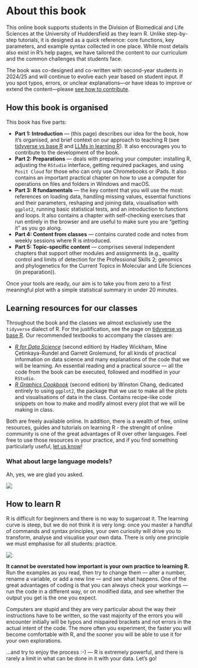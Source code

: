 # About this book

This online book supports students in the Division of Biomedical and Life Sciences at the University of Huddersfield as they learn R. Unlike step-by-step tutorials, it is designed as a quick reference: core functions, key parameters, and example syntax collected in one place. While most details also exist in R’s help pages, we have tailored the content to our curriculum and the common challenges that students face.

The book was co-designed and co-written with second-year students in 2024/25 and will continue to evolve each year based on student input. If you spot typos, errors, or unclear explanations—or have ideas to improve or extend the content—please [see how to contribute](how_to_contribute.qmd).

## How this book is organised

This book has five parts:

- **Part 1: Introduction** — (this page) describes our idea for the book, how it’s organised, and brief context on our approach to teaching R (see [tidyverse vs base R](tidyverse_vs_baser.qmd) and [LLMs in learning R](llms.qmd)). It also encourages you to contribute to the development of the book.
- **Part 2: Preparations** — deals with preparing your computer: installing R, adjusting the `RStudio` interface, getting required packages, and using `Posit Cloud` for those who can only use Chromebooks or iPads. It also contains an important practical chapter on how to use a computer for operations on files and folders in Windows and macOS.
- **Part 3: R fundamentals** — the key content that you will use the most: references on loading data, handling missing values, essential functions and their parameters, reshaping and joining data, visualisation with `ggplot2`, running basic statistical tests, and an introduction to functions and loops. It also contains a chapter with self-checking exercises that run entirely in the browser and are useful to make sure you are “getting it” as you go along.
- **Part 4: Content from classes** — contains curated code and notes from weekly sessions where R is introduced.
- **Part 5: Topic-specific content** — comprises several independent chapters that support other modules and assignments (e.g., quality control and limits of detection for the Professional Skills 2; genomics and phylogenetics for the Current Topics in Molecular and Life Sciences (in preparation)).

Once your tools are ready, our aim is to take you from zero to a first meaningful plot with a simple statistical summary in under 20 minutes.

## Learning resources for our classes

Throughout the book and the classes we almost exclusively use the `tidyverse` dialect of R. For the justification, see the page on [tidyverse vs base R](tidyverse_vs_baser.qmd). Our recommended textbooks to accompany the classes are:

- [*R for Data Science*](https://r4ds.hadley.nz) (second edition) by Hadley Wickham, Mine Çetinkaya-Rundel and Garrett Grolemund, for all kinds of practical information on data science and many explanations of the code that we will be learning. An essential reading and a practical source — all the code from the book can be executed, followed and modified in your `RStudio`.
- [*R Graphics Cookbook*](https://r-graphics.org) (second edition) by Winston Chang, dedicated entirely to using `ggplot2`, the package that we use to make all the plots and visualisations of data in the class. Contains recipe-like code snippets on how to make and modify almost every plot that we will be making in class.

Both are freely available online. In addition, there is a wealth of free, online resources, guides and tutorials on learning R - the strenght of online community is one of the great advantages of R over other languages. Feel free to use those resources in your practice, and if you find something particularly useful, [let us know](how_to_contribute.html)!

### What about large language models?

Ah, yes, we are glad you asked.

![](images/blueberry_chatgpt.png){fig-alt="Screenshot of a chatGPT incorrectly counting the letter 'b' in “blueberry” (shows “Total: 3”)"}

## How to learn R

R is difficult for beginners and there is no way to sugarcoat it. The learning curve is steep, but we do not think it is very long: once you master a handful of commands and syntax principles, your own curiosity will drive you to transform, analyse and visualise your own data. There is only one principle we must emphasise for all students: practice.

![](images/how_to_learn_r.png){fig-alt="Humorous “O RLY?”-style cover with a kitten and the title “Changing Stuff and Seeing What Happens” — encouraging experimentation"}

**It cannot be overstated how important is your own practice to learning R.** Run the examples as you read, then try to change them — alter a number, rename a variable, or add a new line — and see what happens. One of the great advantages of coding is that you can always check your workings — run the code in a different way, or on modified data, and see whether the output you get is the one you expect. 

Computers are stupid and they are very particular about the way their instructions have to be written, so the vast majority of the errors you will encounter initially will be typos and mispaired brackets and not errors in the actual intent of the code. The more often you experiment, the faster you will become comfortable with R, and the sooner you will be able to use it for your own explorations. 

…and try to enjoy the process :-) — R is extremely powerful, and there is rarely a limit in what can be done in it with your data. Let’s go!
